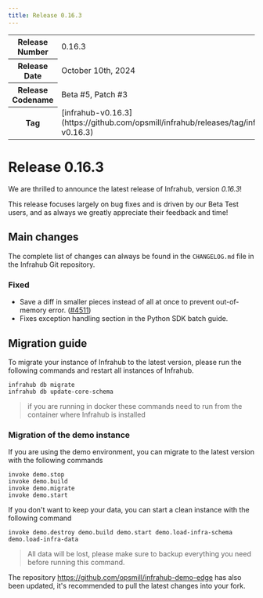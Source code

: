 ```yaml
---
title: Release 0.16.3
---
```

<table>
  <tbody>
    <tr>
      <th>Release Number</th>
      <td>0.16.3</td>
    </tr>
    <tr>
      <th>Release Date</th>
      <td>October 10th, 2024</td>
    </tr>
    <tr>
      <th>Release Codename</th>
      <td>Beta #5, Patch #3</td>
    </tr>
    <tr>
      <th>Tag</th>
      <td>[infrahub-v0.16.3](https://github.com/opsmill/infrahub/releases/tag/infrahub-v0.16.3)</td>
    </tr>
  </tbody>
</table>

# Release 0.16.3

We are thrilled to announce the latest release of Infrahub, version *0.16.3*!

This release focuses largely on bug fixes and is driven by our Beta Test users,
and as always we greatly appreciate their feedback and time!

## Main changes

The complete list of changes can always be found in the `CHANGELOG.md` file in the Infrahub Git repository.

### Fixed

- Save a diff in smaller pieces instead of all at once to prevent out-of-memory error. ([#4511](https://github.com/opsmill/infrahub/issues/4511))
- Fixes exception handling section in the Python SDK batch guide.

## Migration guide

To migrate your instance of Infrahub to the latest version, please run the following commands and restart all instances of Infrahub.

<!-- vale off -->
```shell
infrahub db migrate
infrahub db update-core-schema
```
<!-- vale on -->

> if you are running in docker these commands need to run from the container where Infrahub is installed

### Migration of the demo instance

If you are using the demo environment, you can migrate to the latest version with the following commands

```shell
invoke demo.stop
invoke demo.build
invoke demo.migrate
invoke demo.start
```

If you don't want to keep your data, you can start a clean instance with the following command

```shell
invoke demo.destroy demo.build demo.start demo.load-infra-schema demo.load-infra-data
```

> All data will be lost, please make sure to backup everything you need before running this command.

The repository https://github.com/opsmill/infrahub-demo-edge has also been updated, it's recommended to pull the latest changes into your fork.
